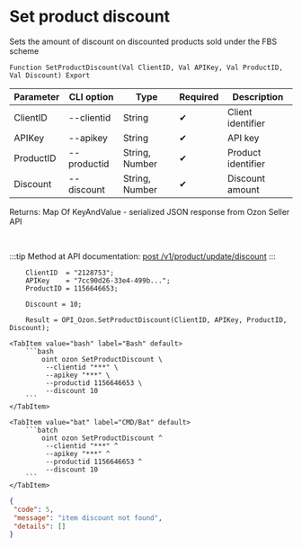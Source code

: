 ﻿---
sidebar_position: 6
---


# Set product discount
 Sets the amount of discount on discounted products sold under the FBS scheme



`Function SetProductDiscount(Val ClientID, Val APIKey, Val ProductID, Val Discount) Export`

  | Parameter | CLI option | Type | Required | Description |
  |-|-|-|-|-|
  | ClientID | --clientid | String | &#x2714; | Client identifier |
  | APIKey | --apikey | String | &#x2714; | API key |
  | ProductID | --productid | String, Number | &#x2714; | Product identifier |
  | Discount | --discount | String, Number | &#x2714; | Discount amount |

  
  Returns:  Map Of KeyAndValue - serialized JSON response from Ozon Seller API

<br/>

:::tip
Method at API documentation: [post /v1/product/update/discount](https://docs.ozon.ru/api/seller/#operation/ProductAPI_ProductUpdateDiscount)
:::
<br/>


```bsl title="1C:Enterprise/OneScript code example"
    ClientID  = "2128753";
    APIKey    = "7cc90d26-33e4-499b...";
    ProductID = 1156646653;

    Discount = 10;

    Result = OPI_Ozon.SetProductDiscount(ClientID, APIKey, ProductID, Discount);
```
 

 <Tabs>
  
    <TabItem value="bash" label="Bash" default>
        ```bash
            oint ozon SetProductDiscount \
             --clientid "***" \
             --apikey "***" \
             --productid 1156646653 \
             --discount 10
        ```
    </TabItem>
  
    <TabItem value="bat" label="CMD/Bat" default>
        ```batch
            oint ozon SetProductDiscount ^
             --clientid "***" ^
             --apikey "***" ^
             --productid 1156646653 ^
             --discount 10
        ```
    </TabItem>
</Tabs>


```json title="Result"
{
 "code": 5,
 "message": "item discount not found",
 "details": []
}
```
